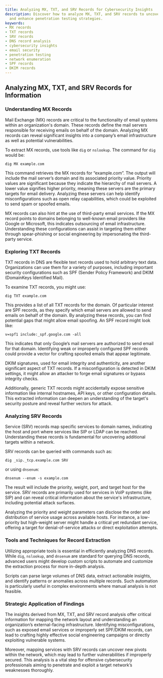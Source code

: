 ```yaml
---
title: Analyzing MX, TXT, and SRV Records for Cybersecurity Insights
description: Discover how to analyze MX, TXT, and SRV records to uncover vulnerabilities
  and enhance penetration testing strategies.
keywords:
- MX records
- TXT records
- SRV records
- DNS record analysis
- cybersecurity insights
- email security
- penetration testing
- network enumeration
- SPF records
- DKIM records
---
```


## Analyzing MX, TXT, and SRV Records for Information

### Understanding MX Records

Mail Exchange (MX) records are critical to the functionality of email systems within an organization's domain. These records define the mail servers responsible for receiving emails on behalf of the domain. Analyzing MX records can reveal significant insights into a company’s email infrastructure as well as potential vulnerabilities.

To extract MX records, use tools like `dig` or `nslookup`. The command for `dig` would be:

```
dig MX example.com
```

This command retrieves the MX records for “example.com”. The output will include the mail server’s domain and its associated priority value. Priority values are significant because they indicate the hierarchy of mail servers. A lower value signifies higher priority, meaning these servers are the primary targets for email delivery. Analyzing these servers can help identify misconfigurations such as open relay capabilities, which could be exploited to send spam or spoofed emails.

MX records can also hint at the use of third-party email services. If the MX record points to domains belonging to well-known email providers like Google or Microsoft, this indicates outsourcing of email infrastructure. Understanding these configurations can assist in targeting them either through spear-phishing or social engineering by impersonating the third-party service.

### Exploring TXT Records

TXT records in DNS are flexible text records used to hold arbitrary text data. Organizations can use them for a variety of purposes, including important security configurations such as SPF (Sender Policy Framework) and DKIM (DomainKeys Identified Mail).

To examine TXT records, you might use:

```
dig TXT example.com
```

This provides a list of all TXT records for the domain. Of particular interest are SPF records, as they specify which email servers are allowed to send emails on behalf of the domain. By analyzing these records, you can find potential gaps that might allow email spoofing. An SPF record might look like:

```
v=spf1 include:_spf.google.com -all
```

This indicates that only Google’s mail servers are authorized to send email for that domain. Identifying weak or improperly configured SPF records could provide a vector for crafting spoofed emails that appear legitimate.

DKIM signatures, used for email integrity and authenticity, are another significant aspect of TXT records. If a misconfiguration is detected in DKIM settings, it might allow an attacker to forge email signatures or bypass integrity checks. 

Additionally, generic TXT records might accidentally expose sensitive information like internal hostnames, API keys, or other configuration details. This extracted information can deepen an understanding of the target's security posture and reveal further vectors for attack.

### Analyzing SRV Records

Service (SRV) records map specific services to domain names, indicating the host and port where services like SIP or LDAP can be reached. Understanding these records is fundamental for uncovering additional targets within a network.

SRV records can be queried with commands such as:

```
dig _sip._tcp.example.com SRV
```

or using `dnsenum`:

```
dnsenum --enum -s example.com
```

The result will include the priority, weight, port, and target host for the service. SRV records are primarily used for services in VoIP systems (like SIP) and can reveal critical information about the service's infrastructure, including potential attack surfaces.

Analyzing the priority and weight parameters can disclose the order and distribution of service usage across available hosts. For instance, a low-priority but high-weight server might handle a critical yet redundant service, offering a target for denial-of-service attacks or direct exploitation attempts.

### Tools and Techniques for Record Extraction

Utilizing appropriate tools is essential in efficiently analyzing DNS records. While `dig`, `nslookup`, and `dnsenum` are standard for querying DNS records, advanced users might develop custom scripts to automate and customize the extraction process for more in-depth analysis.

Scripts can parse large volumes of DNS data, extract actionable insights, and identify patterns or anomalies across multiple records. Such automation is particularly useful in complex environments where manual analysis is not feasible.

### Strategic Application of Findings

The insights derived from MX, TXT, and SRV record analysis offer critical information for mapping the network layout and understanding an organization’s external-facing infrastructure. Identifying misconfigurations, such as exposed email services or improperly set SPF/DKIM records, can lead to crafting highly effective social engineering campaigns or directly exploiting vulnerable systems.

Moreover, mapping services with SRV records can uncover new pivots within the network, which may lead to further vulnerabilities if improperly secured. This analysis is a vital step for offensive cybersecurity professionals aiming to penetrate and exploit a target network’s weaknesses thoroughly.